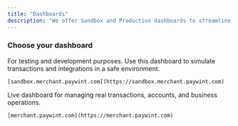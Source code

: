 ```yaml
---
title: "Dashboards"
description: "We offer Sandbox and Production dashboards to streamline your development and go-live process."
---
```


### Choose your dashboard
<CardGroup cols={2}>
  <Card title="Sandbox Dashboard" icon="flask-vial" href="https://sandbox.merchant.paywint.com">
    For testing and development purposes. Use this dashboard to simulate transactions and integrations in a safe environment.
    
    [sandbox.merchant.paywint.com](https://sandbox.merchant.paywint.com)
  </Card>
  
  <Card title="Production Dashboard" icon="bullseye" href="https://merchant.paywint.com">
    Live dashboard for managing real transactions, accounts, and business operations.

    [merchant.paywint.com](https://merchant.paywint.com)
  </Card>
</CardGroup>